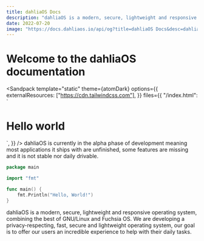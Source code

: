 ```yaml
---
title: dahliaOS Docs
description: "dahliaOS is a modern, secure, lightweight and responsive operating system, combining the best of GNU/Linux and Fuchsia OS. We are developing a privacy-respecting, fast, secure and lightweight operating system, our goal is to offer our users an incredible experience to help with their daily tasks."
date: 2022-07-20
image: "https://docs.dahliaos.io/api/og?title=dahliaOS Docs&desc=dahliaOS is a modern, secure, lightweight and responsive operating system, combining the best of GNU/Linux and Fuchsia OS. We are developing a privacy-respecting, fast, secure and lightweight operating system, our goal is to offer our users an incredible experience to help with their daily tasks."
---
```



# Welcome to the dahliaOS documentation

<Sandpack
  template="static"
  theme={atomDark}
  options={{
    externalResources: ["https://cdn.tailwindcss.com"],
}}
files={{
"/index.html": `<!DOCTYPE html>

<html>

<head>
  <title>The Front-End Beast</title>
  <meta charset="UTF-8" />
  <link rel="stylesheet" href="/styles.css" />
</head>

<body>
  <h1>Hello world</h1>
</body>

</html>`,
  }}
/>

<Callout type="warning" emoji="⚠️">
  dahliaOS is currently in the alpha phase of development meaning most
  applications it ships with are unfinished, some features are missing and it is
  not stable nor daily drivable.
</Callout>

```go filename="pages/_meta.json" {5-18}
package main

import "fmt"

func main() {
    fmt.Println("Hello, World!")
}
```

dahliaOS is a modern, secure, lightweight and responsive operating system, combining the best of GNU/Linux and Fuchsia OS.
We are developing a privacy-respecting, fast, secure and lightweight operating system, our goal is to offer our users an incredible experience to help with their daily tasks.

<Cards>
  <Card icon={""} title="Live boot" href="/live-boot" />
  <Card icon={""} title="Build" href="/build" />
  <Card icon={""} title="OS" href="/os" />
  <Card icon={""} title="Pangolin" href="/pangolin" />
  <Card icon={""} title="Troubleshoot" href="/troubleshoot" />
  <Card icon={""} title="Hardware" href="/hardware" />
  <Card icon={""} title="Developers" href="/developers" />
  <Card icon={""} title="Contribute" href="/contribute" />
  <Card icon={""} title="F.A.Q" href="/faq" />
</Cards>
